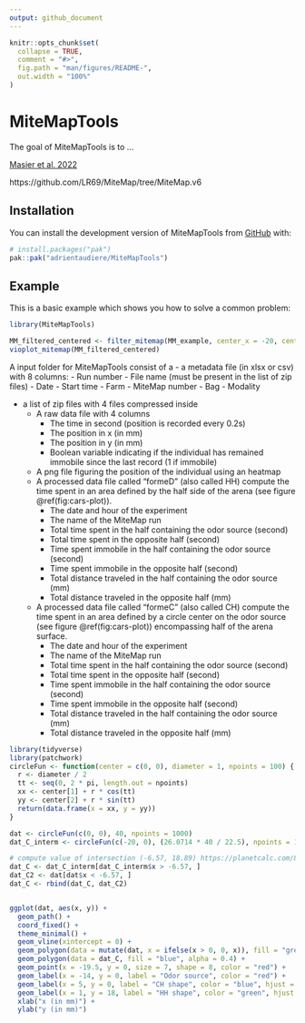 ```yaml
---
output: github_document
---
```



```r
knitr::opts_chunk$set(
  collapse = TRUE,
  comment = "#>",
  fig.path = "man/figures/README-",
  out.width = "100%"
)
```

# MiteMapTools

The goal of MiteMapTools is to ...

[Masier et al. 2022](https://onlinelibrary.wiley.com/doi/10.1002/jez.2651)

https://github.com/LR69/MiteMap/tree/MiteMap.v6

## Installation

You can install the development version of MiteMapTools from [GitHub](https://github.com/) with:

```r
# install.packages("pak")
pak::pak("adrientaudiere/MiteMapTools")
```

## Example

This is a basic example which shows you how to solve a common problem:

```r
library(MiteMapTools)

MM_filtered_centered <- filter_mitemap(MM_example, center_x = -20, center_y = -20)
vioplot_mitemap(MM_filtered_centered)
```

A input folder for MiteMapTools consist of a
 - a metadata file (in xlsx or csv) with 8 columns:
    - Run number
    - File name (must be present in the list of zip files)
    - Date
    - Start time
    - Farm
    - MiteMap number
    - Bag
    - Modality 

 - a list of zip files with 4 files compressed inside
    - A raw data file with 4 columns
        - The time in second (position is recorded every 0.2s)
        - The position in x (in mm)
        - The position in y (in mm)
        - Boolean variable indicating if the individual has remained immobile since the last record (1 if immobile)
    - A png file figuring the position of the individual using an heatmap 
    - A processed data file called "formeD" (also called HH) compute the time spent in an area 
    defined by the half side of the arena (see figure \@ref(fig:cars-plot)).
        - The date and hour of the experiment
        - The name of the MiteMap run
        - Total time spent in the half containing the odor source (second)
        - Total time spent in the opposite half (second)
        - Time spent immobile in the half containing the odor source (second)
        - Time spent immobile in the opposite half (second)
        - Total distance traveled in the half containing the odor source (mm)
        - Total distance traveled in the opposite half (mm)
    - A processed data file called "formeC" (also called CH) compute the time spent in an area 
    defined by a circle center on the odor source (see figure \@ref(fig:cars-plot)) encompassing half of the 
    arena surface.
        - The date and hour of the experiment
        - The name of the MiteMap run
        - Total time spent in the half containing the odor source (second)
        - Total time spent in the opposite half (second)
        - Time spent immobile in the half containing the odor source (second)
        - Time spent immobile in the opposite half (second)
        - Total distance traveled in the half containing the odor source (mm)
        - Total distance traveled in the opposite half (mm)
        
```r
library(tidyverse)
library(patchwork)
circleFun <- function(center = c(0, 0), diameter = 1, npoints = 100) {
  r <- diameter / 2
  tt <- seq(0, 2 * pi, length.out = npoints)
  xx <- center[1] + r * cos(tt)
  yy <- center[2] + r * sin(tt)
  return(data.frame(x = xx, y = yy))
}

dat <- circleFun(c(0, 0), 40, npoints = 1000)
dat_C_interm <- circleFun(c(-20, 0), (26.0714 * 40 / 22.5), npoints = 1000)

# compute value of intersection (-6.57, 18.89) https://planetcalc.com/8098/
dat_C <- dat_C_interm[dat_C_interm$x > -6.57, ]
dat_C2 <- dat[dat$x < -6.57, ]
dat_C <- rbind(dat_C, dat_C2)


ggplot(dat, aes(x, y)) +
  geom_path() +
  coord_fixed() +
  theme_minimal() +
  geom_vline(xintercept = 0) +
  geom_polygon(data = mutate(dat, x = ifelse(x > 0, 0, x)), fill = "green") +
  geom_polygon(data = dat_C, fill = "blue", alpha = 0.4) +
  geom_point(x = -19.5, y = 0, size = 7, shape = 8, color = "red") +
  geom_label(x = -14, y = 0, label = "Odor source", color = "red") +
  geom_label(x = 5, y = 0, label = "CH shape", color = "blue", hjust = 0) +
  geom_label(x = 1, y = 18, label = "HH shape", color = "green", hjust = 0) +
  xlab("x (in mm)") +
  ylab("y (in mm)")
```

        
